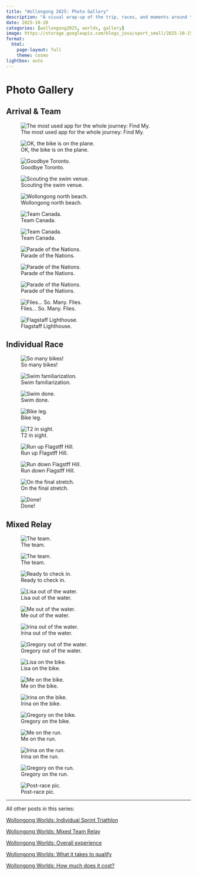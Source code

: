 ```yaml
---
title: "Wollongong 2025: Photo Gallery"
description: "A visual wrap-up of the trip, races, and moments around the World Championships."
date: 2025-10-28
categories: [wollongong2025, worlds, gallery]
image: https://storage.googleapis.com/blogs_josa/sport_small/2025-10-15_WOLLONGONG/img/IMG_2251.png
format:
  html:
    page-layout: full
    theme: cosmo
lightbox: auto
---
```


# Photo Gallery

## Arrival & Team

::: {.gallery cols=2}
![The most used app for the whole journey: Find My.](https://storage.googleapis.com/blogs_josa/sport_small/2025-10-15_WOLLONGONG/img/IMG_2219.png)

![OK, the bike is on the plane.](https://storage.googleapis.com/blogs_josa/sport_small/2025-10-15_WOLLONGONG/img/IMG_2221.png)

![Goodbye Toronto.](https://storage.googleapis.com/blogs_josa/sport_small/2025-10-15_WOLLONGONG/img/IMG_2223.png)

![Scouting the swim venue.](https://storage.googleapis.com/blogs_josa/sport_small/2025-10-15_WOLLONGONG/img/IMG_2232.png)

![Wollongong north beach.](https://storage.googleapis.com/blogs_josa/sport_small/2025-10-15_WOLLONGONG/img/IMG_2237.png)

![Team Canada.](https://storage.googleapis.com/blogs_josa/sport_small/2025-10-15_WOLLONGONG/img/IMG_2251.png)

![Team Canada.](https://storage.googleapis.com/blogs_josa/sport_small/2025-10-15_WOLLONGONG/img/IMG_2252.png)

![Parade of the Nations.](https://storage.googleapis.com/blogs_josa/sport_small/2025-10-15_WOLLONGONG/img/IMG_2249.png)

![Parade of the Nations.](https://storage.googleapis.com/blogs_josa/sport_small/2025-10-15_WOLLONGONG/img/IMG_2256.png)

![Parade of the Nations.](https://storage.googleapis.com/blogs_josa/sport_small/2025-10-15_WOLLONGONG/img/IMG_2241.png)

![Flies... So. Many. Flies.](https://storage.googleapis.com/blogs_josa/sport_small/2025-10-15_WOLLONGONG/img/IMG_2267.png)

![Flagstaff Lighthouse.](https://storage.googleapis.com/blogs_josa/sport_small/2025-10-15_WOLLONGONG/img/IMG_2287.png)
:::

## Individual Race

::: {.gallery cols=3}
![So many bikes!](https://storage.googleapis.com/blogs_josa/sport_small/2025-10-17_SPRINT_TRIATHLON_WOLLONGONG/img/IMG_2261.png)

![Swim familiarization.](https://storage.googleapis.com/blogs_josa/sport_small/2025-10-15_WOLLONGONG/img/IMG_2238.png)

![Swim done.](https://storage.googleapis.com/blogs_josa/sport_small/2025-10-17_SPRINT_TRIATHLON_WOLLONGONG/img/147_3rd-3388546-DIGITAL_HIGHRES-9989_3713-77713431.JPG)

![Bike leg.](https://storage.googleapis.com/blogs_josa/sport_small/2025-10-17_SPRINT_TRIATHLON_WOLLONGONG/img/170_3rd-3388546-DIGITAL_HIGHRES-9989_20082-77713454.JPG)

![T2 in sight.](https://storage.googleapis.com/blogs_josa/sport_small/2025-10-17_SPRINT_TRIATHLON_WOLLONGONG/img/177_3rd-3388546-DIGITAL_HIGHRES-9989_26291-77713461.JPG)

![Run up Flagstff Hill.](https://storage.googleapis.com/blogs_josa/sport_small/2025-10-17_SPRINT_TRIATHLON_WOLLONGONG/img/182_3rd-3388546-DIGITAL_HIGHRES-9989_32795-77713466.JPG)

![Run down Flagstff Hill.](https://storage.googleapis.com/blogs_josa/sport_small/2025-10-17_SPRINT_TRIATHLON_WOLLONGONG/img/193_3rd-3388546-DIGITAL_HIGHRES-9989_34874-77713477.JPG)

![On the final stretch.](https://storage.googleapis.com/blogs_josa/sport_small/2025-10-17_SPRINT_TRIATHLON_WOLLONGONG/img/198_3rd-3388546-DIGITAL_HIGHRES-9989_38486-77713482.JPG)

![Done!](https://storage.googleapis.com/blogs_josa/sport_small/2025-10-17_SPRINT_TRIATHLON_WOLLONGONG/img/214_3rd-3388546-DIGITAL_HIGHRES-9989_59401-77713498.JPG)
:::

## Mixed Relay

::: {.gallery cols=3}
![The team.](https://storage.googleapis.com/blogs_josa/sport_small/2025-10-15_WOLLONGONG/img/IMG_2243.png)

![The team.](https://storage.googleapis.com/blogs_josa/sport_small/2025-10-15_WOLLONGONG/img/IMG_2244.png)

![Ready to check in.](https://storage.googleapis.com/blogs_josa/sport_small/2025-10-19_MTR_WOLLONGONG/img/IMG_2277.png)

![Lisa out of the water.](https://storage.googleapis.com/blogs_josa/sport_small/2025-10-19_MTR_WOLLONGONG/img/302_3rd-3390985-DIGITAL_HIGHRES-9993_3767-77951931.JPG)

![Me out of the water.](https://storage.googleapis.com/blogs_josa/sport_small/2025-10-19_MTR_WOLLONGONG/img/279_3rd-3390985-DIGITAL_HIGHRES-9993_1053-77951908.JPG)

![Irina out of the water.](https://storage.googleapis.com/blogs_josa/sport_small/2025-10-19_MTR_WOLLONGONG/img/287_3rd-3390985-DIGITAL_HIGHRES-9993_1849-77951916.JPG)

![Gregory out of the water.](https://storage.googleapis.com/blogs_josa/sport_small/2025-10-19_MTR_WOLLONGONG/img/292_3rd-3390985-DIGITAL_HIGHRES-9993_2780-77951921.JPG)

![Lisa on the bike.](https://storage.googleapis.com/blogs_josa/sport_small/2025-10-19_MTR_WOLLONGONG/img/333_3rd-3390985-DIGITAL_HIGHRES-9993_8858-77951962.JPG)

![Me on the bike.](https://storage.googleapis.com/blogs_josa/sport_small/2025-10-19_MTR_WOLLONGONG/img/353_3rd-3390985-DIGITAL_HIGHRES-9993_9977-77951982.JPG)

![Irina on the bike.](https://storage.googleapis.com/blogs_josa/sport_small/2025-10-19_MTR_WOLLONGONG/img/359_3rd-3390985-DIGITAL_HIGHRES-9993_11205-77951988.JPG)

![Gregory on the bike.](https://storage.googleapis.com/blogs_josa/sport_small/2025-10-19_MTR_WOLLONGONG/img/365_3rd-3390985-DIGITAL_HIGHRES-9993_12475-77951994.JPG)

![Me on the run.](https://storage.googleapis.com/blogs_josa/sport_small/2025-10-19_MTR_WOLLONGONG/img/377_3rd-3390985-DIGITAL_HIGHRES-9993_15252-77952006.JPG)

![Irina on the run.](https://storage.googleapis.com/blogs_josa/sport_small/2025-10-19_MTR_WOLLONGONG/img/378_3rd-3390985-DIGITAL_HIGHRES-9993_15803-77952007.JPG)

![Gregory on the run.](https://storage.googleapis.com/blogs_josa/sport_small/2025-10-19_MTR_WOLLONGONG/img/393_3rd-3390985-DIGITAL_HIGHRES-9993_17902-77952022.JPG)

![Post-race pic.](https://storage.googleapis.com/blogs_josa/sport_small/2025-10-19_MTR_WOLLONGONG/img/IMG_2280.png)

:::

---

::: {.callout-note}
All other posts in this series:

[Wollongong Worlds: Individual Sprint Triathlon](../../race_reports/2025-10-19_WOLLONGONG_RELAY/index.qmd)

[Wollongong Worlds: Mixed Team Relay](../../race_reports/2025-10-19_WOLLONGONG_RELAY/index.qmd)

[Wollongong Worlds: Overall experience](../2025-10-15_WOLLONGONG_OVERALL/index.qmd)

[Wollongong Worlds: What it takes to qualify](../2025-10-15_WOLLONGONG_WHAT_IT_TAKES/index.qmd)

[Wollongong Worlds: How much does it cost?](../others/2025-10-15_WOLLONGONG_COST/index.qmd)
:::

